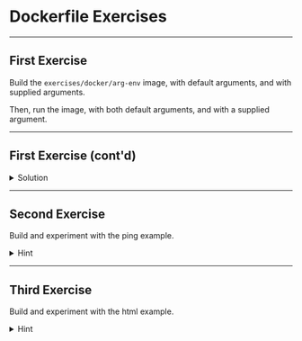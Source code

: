 <!-- SUBTITLE: Dockerfile Exercises -->

<Layout header>

# Dockerfile Exercises 

</Layout>

---

<Layout>

## First Exercise

Build the `exercises/docker/arg-env` image, with default arguments, and with supplied arguments.

Then, run the image, with both default arguments, and with a supplied argument.

</Layout>

---

<Layout>

## First Exercise (cont'd)
<details>

<summary>Solution</summary> 

```sh
$ docker build -t <name>
$ docker build -t <name> --build-arg NODE_VER=8

$ docker run <name>
$ docker run -e ENV_VER=25 <name>
```

</details>

</Layout>

---

<Layout>

## Second Exercise

Build and experiment with the ping example.

<details>

<summary>Hint</summary>

One thing you could do is mount the current folder as a volume instead of copying, and change the `ping.sh` script between `docker exec` calls.

</details>

</Layout>

---

<Layout>

## Third Exercise

Build and experiment with the html example.

<details>

<summary>Hint</summary>

By default, this Dockerfile will copy the `index.html` file and expose port `80` to the world. 

Try to make it run with a volume mount, and bind port 80 to something accessible on the host.

Change the `index.html` file, and verify that the changes are replicated in your browser.

</details>

</Layout>
